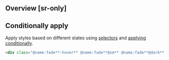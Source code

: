 ## Overview [sr-only]
<Overview/>

## Conditionally apply
Apply styles based on different states using [selectors](/guide/state-selectors) and [applying conditionally](/guide/applying-conditionally).
```html
<div class="@name:fade**:hover** @name:fade**@sm** @name:fade**@dark** @name:fade**@print**">…</div>
```

